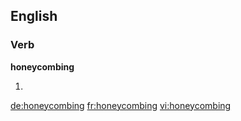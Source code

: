 ==English==

===Verb===
'''honeycombing'''

# {{present participle of|honeycomb}}

[[de:honeycombing]]
[[fr:honeycombing]]
[[vi:honeycombing]]